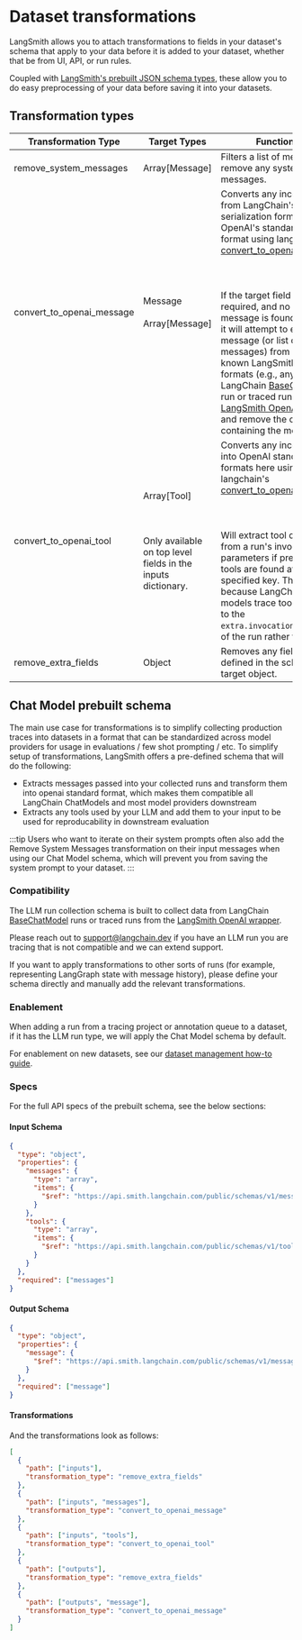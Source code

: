 # Dataset transformations

LangSmith allows you to attach transformations to fields in your dataset's schema that apply
to your data before it is added to your dataset, whether that be from UI, API, or run rules.

Coupled with [LangSmith's prebuilt JSON schema types](../data_formats/dataset_json_types), these allow you to do easy
preprocessing of your data before saving it into your datasets.

## Transformation types

| Transformation Type       | Target Types                                                                                | Functionality                                                                                                                                                                                                                                                                                                                                                                                                                                                                                                                                                                                                                                                                                                                                                                                                                                                                   |
| ------------------------- | ------------------------------------------------------------------------------------------- | ------------------------------------------------------------------------------------------------------------------------------------------------------------------------------------------------------------------------------------------------------------------------------------------------------------------------------------------------------------------------------------------------------------------------------------------------------------------------------------------------------------------------------------------------------------------------------------------------------------------------------------------------------------------------------------------------------------------------------------------------------------------------------------------------------------------------------------------------------------------------------- |
| remove_system_messages    | Array[Message]                                                                              | Filters a list of messages to remove any system messages.                                                                                                                                                                                                                                                                                                                                                                                                                                                                                                                                                                                                                                                                                                                                                                                                                       |
| convert_to_openai_message | Message <br></br> Array[Message]                                                            | Converts any incoming data from LangChain's internal serialization format to OpenAI's standard message format using langchain's [convert_to_openai_messages](https://python.langchain.com/api_reference/core/messages/langchain_core.messages.utils.convert_to_openai_messages.html). <br></br><br></br> If the target field is marked as required, and no matching message is found upon entry, it will attempt to extract a message (or list of messages) from several well-known LangSmith tracing formats (e.g., any traced LangChain [BaseChatModel](https://python.langchain.com/api_reference/core/language_models/langchain_core.language_models.chat_models.BaseChatModel.html) run or traced run from the [LangSmith OpenAI wrapper](/observability/how_to_guides/tracing/annotate_code#wrap-the-openai-client)), and remove the original key containing the message. |
| convert_to_openai_tool    | Array[Tool] <br></br><br></br> Only available on top level fields in the inputs dictionary. | Converts any incoming data into OpenAI standard tool formats here using langchain's [convert_to_openai_tool](https://python.langchain.com/api_reference/core/utils/langchain_core.utils.function_calling.convert_to_openai_tool.html) <br></br><br></br> Will extract tool definitions from a run's invocation parameters if present / no tools are found at the specified key. This is useful because LangChain chat models trace tool definitions to the `extra.invocation_params` field of the run rather than inputs.                                                                                                                                                                                                                                                                                                                                                       |
| remove_extra_fields       | Object                                                                                      | Removes any field not defined in the schema for this target object.                                                                                                                                                                                                                                                                                                                                                                                                                                                                                                                                                                                                                                                                                                                                                                                                             |

## Chat Model prebuilt schema

The main use case for transformations is to simplify collecting production traces into datasets in a format that can be
standardized across model providers for usage in evaluations / few shot prompting / etc. To simplify setup of transformations,
LangSmith offers a pre-defined schema that will do the following:

- Extracts messages passed into your collected runs and transform them into openai standard format, which makes them compatible all LangChain ChatModels and most model providers downstream
- Extracts any tools used by your LLM and add them to your input to be used for reproducability in downstream evaluation

:::tip
Users who want to iterate on their system prompts often also add the Remove System Messages transformation on their
input messages when using our Chat Model schema, which will prevent you from saving the system prompt to your dataset.
:::

### Compatibility

The LLM run collection schema is built to collect data from LangChain
[BaseChatModel](https://python.langchain.com/api_reference/core/language_models/langchain_core.language_models.chat_models.BaseChatModel.html)
runs or traced runs from the [LangSmith OpenAI wrapper](/observability/how_to_guides/tracing/annotate_code#wrap-the-openai-client).

Please reach out to support@langchain.dev if you have an LLM run you are tracing that is not compatible and we can extend support.

If you want to apply transformations to other sorts of runs (for example, representing LangGraph state with message history), please define
your schema directly and manually add the relevant transformations.

### Enablement

When adding a run from a tracing project or annotation queue to a dataset, if it has the LLM run type, we will apply
the Chat Model schema by default.

For enablement on new datasets, see our [dataset management how-to guide](/evaluation/how_to_guides/datasets/manage_datasets_in_application).

### Specs

For the full API specs of the prebuilt schema, see the below sections:

#### Input Schema

```json
{
  "type": "object",
  "properties": {
    "messages": {
      "type": "array",
      "items": {
        "$ref": "https://api.smith.langchain.com/public/schemas/v1/message.json"
      }
    },
    "tools": {
      "type": "array",
      "items": {
        "$ref": "https://api.smith.langchain.com/public/schemas/v1/tooldef.json"
      }
    }
  },
  "required": ["messages"]
}
```

#### Output Schema

```json
{
  "type": "object",
  "properties": {
    "message": {
      "$ref": "https://api.smith.langchain.com/public/schemas/v1/message.json"
    }
  },
  "required": ["message"]
}
```

#### Transformations

And the transformations look as follows:

```json
[
  {
    "path": ["inputs"],
    "transformation_type": "remove_extra_fields"
  },
  {
    "path": ["inputs", "messages"],
    "transformation_type": "convert_to_openai_message"
  },
  {
    "path": ["inputs", "tools"],
    "transformation_type": "convert_to_openai_tool"
  },
  {
    "path": ["outputs"],
    "transformation_type": "remove_extra_fields"
  },
  {
    "path": ["outputs", "message"],
    "transformation_type": "convert_to_openai_message"
  }
]
```
